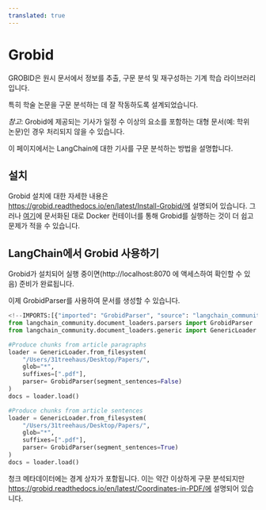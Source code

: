 ```yaml
---
translated: true
---
```


# Grobid

GROBID은 원시 문서에서 정보를 추출, 구문 분석 및 재구성하는 기계 학습 라이브러리입니다.

특히 학술 논문을 구문 분석하는 데 잘 작동하도록 설계되었습니다.

*참고*: Grobid에 제공되는 기사가 일정 수 이상의 요소를 포함하는 대형 문서(예: 학위 논문)인 경우 처리되지 않을 수 있습니다.

이 페이지에서는 LangChain에 대한 기사를 구문 분석하는 방법을 설명합니다.

## 설치

Grobid 설치에 대한 자세한 내용은 https://grobid.readthedocs.io/en/latest/Install-Grobid/에 설명되어 있습니다.
그러나 [여기](https://grobid.readthedocs.io/en/latest/Grobid-docker/)에 문서화된 대로 Docker 컨테이너를 통해 Grobid를 실행하는 것이 더 쉽고 문제가 적을 수 있습니다.

## LangChain에서 Grobid 사용하기

Grobid가 설치되어 실행 중이면(http://localhost:8070 에 액세스하여 확인할 수 있음) 준비가 완료됩니다.

이제 GrobidParser를 사용하여 문서를 생성할 수 있습니다.

```python
<!--IMPORTS:[{"imported": "GrobidParser", "source": "langchain_community.document_loaders.parsers", "docs": "https://api.python.langchain.com/en/latest/document_loaders/langchain_community.document_loaders.parsers.grobid.GrobidParser.html", "title": "Grobid"}, {"imported": "GenericLoader", "source": "langchain_community.document_loaders.generic", "docs": "https://api.python.langchain.com/en/latest/document_loaders/langchain_community.document_loaders.generic.GenericLoader.html", "title": "Grobid"}]-->
from langchain_community.document_loaders.parsers import GrobidParser
from langchain_community.document_loaders.generic import GenericLoader

#Produce chunks from article paragraphs
loader = GenericLoader.from_filesystem(
    "/Users/31treehaus/Desktop/Papers/",
    glob="*",
    suffixes=[".pdf"],
    parser= GrobidParser(segment_sentences=False)
)
docs = loader.load()

#Produce chunks from article sentences
loader = GenericLoader.from_filesystem(
    "/Users/31treehaus/Desktop/Papers/",
    glob="*",
    suffixes=[".pdf"],
    parser= GrobidParser(segment_sentences=True)
)
docs = loader.load()
```

청크 메타데이터에는 경계 상자가 포함됩니다. 이는 약간 이상하게 구문 분석되지만 https://grobid.readthedocs.io/en/latest/Coordinates-in-PDF/에 설명되어 있습니다.
